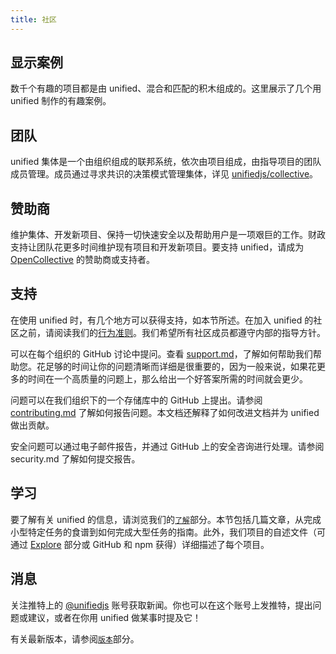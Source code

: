 ```yaml
---
title: 社区
---
```


## 显示案例

数千个有趣的项目都是由 unified、混合和匹配的积木组成的。这里展示了几个用 unified 制作的有趣案例。

## 团队

unified 集体是一个由组织组成的联邦系统，依次由项目组成，由指导项目的团队成员管理。成员通过寻求共识的决策模式管理集体，详见 [unifiedjs/collective](https://github.com/unifiedjs/collective/)。

## 赞助商

维护集体、开发新项目、保持一切快速安全以及帮助用户是一项艰巨的工作。财政支持让团队花更多时间维护现有项目和开发新项目。要支持 unified，请成为 [OpenCollective](http://opencollective.com/unified) 的赞助商或支持者。

## 支持

在使用 unified 时，有几个地方可以获得支持，如本节所述。在加入 unified 的社区之前，请阅读我们的[行为准则](https://github.com/unifiedjs/.github/blob/HEAD/code-of-conduct.md)。我们希望所有社区成员都遵守内部的指导方针。

可以在每个组织的 GitHub 讨论中提问。查看 [support.md](https://github.com/unifiedjs/.github/blob/HEAD/support.md)，了解如何帮助我们帮助您。花足够的时间让你的问题清晰而详细是很重要的，因为一般来说，如果花更多的时间在一个高质量的问题上，那么给出一个好答案所需的时间就会更少。

问题可以在我们组织下的一个存储库中的 GitHub 上提出。请参阅 [contributing.md](https://github.com/unifiedjs/.github/blob/HEAD/contributing.md) 了解如何报告问题。本文档还解释了如何改进文档并为 unified 做出贡献。

安全问题可以通过电子邮件报告，并通过 GitHub 上的安全咨询进行处理。请参阅 security.md 了解如何提交报告。

## 学习

要了解有关 unified 的信息，请浏览我们的[`了解`](https://unifiedjs.com/learn/)部分。本节包括几篇文章，从完成小型特定任务的食谱到如何完成大型任务的指南。此外，我们项目的自述文件（可通过 [Explore](https://unifiedjs.com/explore/) 部分或 GitHub 和 npm 获得）详细描述了每个项目。

## 消息

关注推特上的 [@unifiedjs](https://twitter.com/unifiedjs) 账号获取新闻。你也可以在这个账号上发推特，提出问题或建议，或者在你用 unified 做某事时提及它！

有关最新版本，请参阅[`版本`](https://unifiedjs.com/explore/release/)部分。
